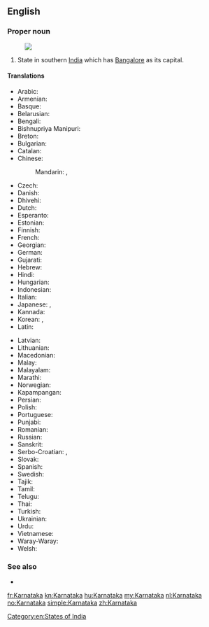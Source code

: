 {{also|Karnátaka}}
==English==
{{wikipedia}}

===Proper noun===
{{en-proper noun}}
[[Image:Karnataka in India (disputed hatched).svg|thumb|]]
# State in southern [[India]] which has [[Bangalore]] as its capital.

====Translations====
{{trans-top|state in southern India}}
* Arabic: {{t-|ar|كارناتاكا|f|tr=karnaataka}}
* Armenian: {{t-|hy|Կառնատակա|tr=Kaṙnataka}}
* Basque: {{t-|eu|Karnataka|xs=Basque}}
* Belarusian: {{t-|be|Карнатака|f|tr=Karnátaka|xs=Belarusian}}
* Bengali: {{t-|bn|কর্ণাটক|sc=Beng|xs=Bengali}}
* Bishnupriya Manipuri: {{tø|bpy|কর্ণাটক|sc=Beng}}
* Breton: {{t-|br|Karnataka|xs=Breton}}
* Bulgarian: {{t-|bg|Карнатака|f|tr=Karnátaka}}
* Catalan: {{t-|ca|Karnataka}}
* Chinese:
*: Mandarin: {{t|cmn|卡納塔克邦|sc=Hani}}, {{t|cmn|卡纳塔克邦|tr=Kǎnàtǎkè-bāng|sc=Hani}}
* Czech: {{t-|cs|Karnátaka|f}}
* Danish: {{t-|da|Karnataka}}
* Dhivehi: {{t-|dv|ކަރްނާޓަކާ}}
* Dutch: {{t+|nl|Karnataka}}
* Esperanto: {{t-|eo|Karnatako|xs=Esperanto}}
* Estonian: {{t-|et|Karnataka}}
* Finnish: {{t-|fi|Karnataka}}
* French: {{t+|fr|Karnataka}}
* Georgian: {{t-|ka|კარნატაკა|tr=karnataka|sc=Geor|xs=Georgian}}
* German: {{t-|de|Karnataka}}
* Gujarati: {{t-|gu|કર્ણાટક|sc=Gujr|xs=Gujarati}}
* Hebrew: {{t-|he|קארנאטקה}}
* Hindi: {{t+|hi|कर्नाटक|tr=karnāṭaka|xs=Hindi}}
* Hungarian: {{t+|hu|Karnátaka}}
* Indonesian: {{t-|id|Karnataka|xs=Indonesian}}
* Italian: {{t-|it|Karnataka}}
* Japanese: {{t-|ja|カルナータカ州|tr=Karunātaka shū}}, {{t-|ja|カルナータカ|tr=Karunātaka}}
* Kannada: {{t+|kn|ಕರ್ನಾಟಕ|tr=karnāṭaka|sc=Knda|xs=Kannada}}
* Korean: {{t-|ko|카르나타카 주|tr=Kareunataka ju|sc=Hang}}, {{t-|ko|카르나타카|tr=Kareunataka|sc=Hang}}
* Latin: {{t-|la|Carnatica}}
{{trans-mid}}
* Latvian: {{t-|lv|Karnātaka|xs=Latvian}}
* Lithuanian: {{t-|lt|Karnataka|xs=Lithuanian}}
* Macedonian: {{t-|mk|Карнатака}}
* Malay: {{t-|ms|Karnataka|xs=Malay}}
* Malayalam: {{t-|ml|കര്ണാടക|tr=karṇāṭaka|sc=Mlym|xs=Malayalam}}
* Marathi: {{t-|mr|कर्नाटक|sc=Deva|xs=Marathi}}
* Norwegian: {{t+|no|Karnataka}}
* Kapampangan: {{tø|pam|Karnataka}}
* Persian: {{t-|fa|کارناتاکا|xs=Persian}}
* Polish: {{t-|pl|Karnataka}}
* Portuguese: {{t-|pt|Karnataka}}
* Punjabi: {{t-|pa|کرناٹک|sc=pa-Arab}}
* Romanian: {{t-|ro|Karnataka}}
* Russian: {{t-|ru|Карнатака|f|tr=Karnátaka}}
* Sanskrit: {{t-|sa|कर्णाटक|xs=Sanskrit}}
* Serbo-Croatian: {{t-|sh|Карнатака|sc=Cyrl|xs=Serbo-Croatian}}, {{t-|sh|Karnataka|xs=Serbo-Croatian}}
* Slovak: {{t-|sk|Karnátaka}}
* Spanish: {{t-|es|Karnataka}}
* Swedish: {{t-|sv|Karnataka}}
* Tajik: {{t-|tg|Карнотако|sc=Cyrl|xs=Tajik}}
* Tamil: {{t+|ta|கர்நாடகம்|tr=karnāṭakam|xs=Tamil}}
* Telugu: {{t+|te|కర్ణాటక|tr=karṇāṭaka}}
* Thai: {{t-|th|รัฐกรณาฏกะ|tr=rát gon-nâat-gà}}
* Turkish: {{t-|tr|Karnataka}}
* Ukrainian: {{t-|uk|Карнатака|f|tr=Karnátaka|xs=Ukrainian}}
* Urdu: {{t-|ur|کرناٹک|xs=Urdu}}
* Vietnamese: {{t-|vi|Karnataka|xs=Vietnamese}}
* Waray-Waray: {{tø|war|Karnataka}}
* Welsh: {{t-|cy|Karnataka|xs=Welsh}}
{{trans-bottom}}

===See also===
* {{list|en|states of India}}

[[Category:en:States of India]]

[[fr:Karnataka]]
[[kn:Karnataka]]
[[hu:Karnataka]]
[[my:Karnataka]]
[[nl:Karnataka]]
[[no:Karnataka]]
[[simple:Karnataka]]
[[zh:Karnataka]]